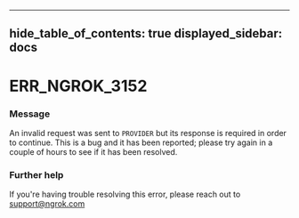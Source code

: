 

---
hide_table_of_contents: true
displayed_sidebar: docs
---


# ERR_NGROK_3152

### Message
An invalid request was sent to `PROVIDER` but its response is required in order to continue. This is a bug and it has been reported; please try again in a couple of hours to see if it has been resolved.

<ErrorDetails error="err_ngrok_3152" />



### Further help
If you're having trouble resolving this error, please reach out to [support@ngrok.com](mailto:support@ngrok.com?subject=Help%20with%20ERR_NGROK_3152)

